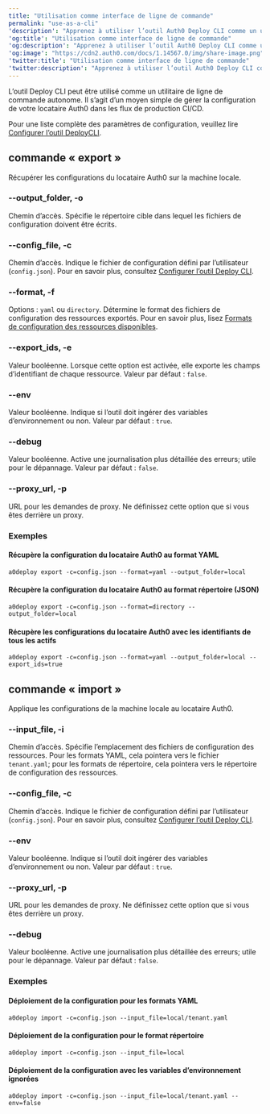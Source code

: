 ---
title: "Utilisation comme interface de ligne de commande"
permalink: "use-as-a-cli"
'description': "Apprenez à utiliser l’outil Auth0 Deploy CLI comme un utilitaire de ligne de commande autonome."
'og:title': "Utilisation comme interface de ligne de commande"
'og:description': "Apprenez à utiliser l’outil Auth0 Deploy CLI comme un utilitaire de ligne de commande autonome."
'og:image': "https://cdn2.auth0.com/docs/1.14567.0/img/share-image.png"
'twitter:title': "Utilisation comme interface de ligne de commande"
'twitter:description': "Apprenez à utiliser l’outil Auth0 Deploy CLI comme un utilitaire de ligne de commande autonome."
---

L’outil Deploy CLI peut être utilisé comme un utilitaire de ligne de commande autonome. Il s’agit d’un moyen simple de gérer la configuration de votre locataire Auth0 dans les flux de production CI/CD.

Pour une liste complète des paramètres de configuration, veuillez lire [Configurer l’outil DeployCLI](/docs/fr-ca/deploy-monitor/deploy-cli-tool/configure-the-deploy-cli).

## commande « export »

Récupérer les configurations du locataire Auth0 sur la machine locale.

### --output_folder, -o

Chemin d’accès. Spécifie le répertoire cible dans lequel les fichiers de configuration doivent être écrits.

### --config_file, -c

Chemin d’accès. Indique le fichier de configuration défini par l’utilisateur (`config.json`). Pour en savoir plus, consultez [Configurer l’outil Deploy CLI](/docs/fr-ca/deploy-monitor/deploy-cli-tool/configure-the-deploy-cli).

### --format, -f

Options : `yaml` ou `directory`. Détermine le format des fichiers de configuration des ressources exportés. Pour en savoir plus, lisez [Formats de configuration des ressources disponibles](/docs/fr-ca/deploy-monitor/deploy-cli-tool/available-resource-configuration-formats).

### --export_ids, -e

Valeur booléenne. Lorsque cette option est activée, elle exporte les champs d’identifiant de chaque ressource. Valeur par défaut : `false`.

### --env

Valeur booléenne. Indique si l’outil doit ingérer des variables d’environnement ou non. Valeur par défaut : `true`.

### --debug

Valeur booléenne. Active une journalisation plus détaillée des erreurs; utile pour le dépannage. Valeur par défaut : `false`.

### --proxy_url, -p

URL pour les demandes de proxy. Ne définissez cette option que si vous êtes derrière un proxy.

### Exemples

#### Récupère la configuration du locataire Auth0 au format YAML

`a0deploy export -c=config.json --format=yaml --output_folder=local`

#### Récupère la configuration du locataire Auth0 au format répertoire (JSON)

`a0deploy export -c=config.json --format=directory --output_folder=local`

#### Récupère les configurations du locataire Auth0 avec les identifiants de tous les actifs

`a0deploy export -c=config.json --format=yaml --output_folder=local --export_ids=true`

## commande « import »

Applique les configurations de la machine locale au locataire Auth0.

### --input_file, -i

Chemin d’accès. Spécifie l’emplacement des fichiers de configuration des ressources. Pour les formats YAML, cela pointera vers le fichier `tenant.yaml`; pour les formats de répertoire, cela pointera vers le répertoire de configuration des ressources.

### --config_file, -c

Chemin d’accès. Indique le fichier de configuration défini par l’utilisateur (`config.json`). Pour en savoir plus, consultez [Configurer l’outil Deploy CLI](/docs/fr-ca/deploy-monitor/deploy-cli-tool/configure-the-deploy-cli).

### --env

Valeur booléenne. Indique si l’outil doit ingérer des variables d’environnement ou non. Valeur par défaut : `true`.

### --proxy_url, -p

URL pour les demandes de proxy. Ne définissez cette option que si vous êtes derrière un proxy.

### --debug

Valeur booléenne. Active une journalisation plus détaillée des erreurs; utile pour le dépannage. Valeur par défaut : `false`.

### Exemples

#### Déploiement de la configuration pour les formats YAML

`a0deploy import -c=config.json --input_file=local/tenant.yaml`

#### Déploiement de la configuration pour le format répertoire

`a0deploy import -c=config.json --input_file=local`

#### Déploiement de la configuration avec les variables d’environnement ignorées

`a0deploy import -c=config.json --input_file=local/tenant.yaml --env=false`